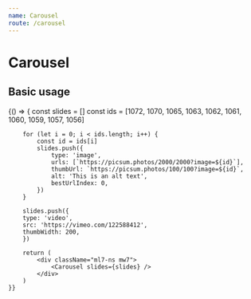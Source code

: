 ```yaml
---
name: Carousel
route: /carousel
---
```



# Carousel

<PropsTable of={Carousel} />

## Basic usage

<Playground>
    {() => {
        const slides = []
        const ids = [1072, 1070, 1065, 1063, 1062, 1061, 1060, 1059, 1057, 1056]

        for (let i = 0; i < ids.length; i++) {
            const id = ids[i]
            slides.push({
                type: 'image',
                urls: [`https://picsum.photos/2000/2000?image=${id}`],
                thumbUrl: `https://picsum.photos/100/100?image=${id}`,
                alt: 'This is an alt text',
                bestUrlIndex: 0,
            })
        }

        slides.push({
        type: 'video',
        src: 'https://vimeo.com/122588412',
        thumbWidth: 200,
        })

        return (
            <div className="ml7-ns mw7">
                <Carousel slides={slides} />
            </div>
        )
    }}
</Playground>
